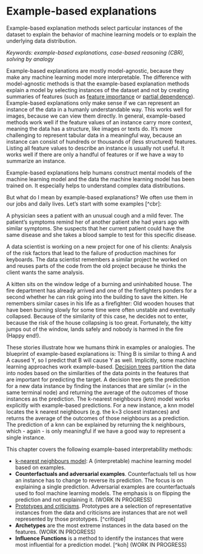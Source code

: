 # Example-based explanations {#example-based}

Example-based explanation methods select particular instances of the dataset to explain the behavior of machine learning models or to explain the underlying data distribution.

*Keywords: example-based explanations, case-based reasoning (CBR), solving by analogy*

Example-based explanations are mostly model-agnostic, because they make any machine learning model more interpretable.
The difference with model-agnostic methods is that the example-based explanation methods explain a model by selecting instances of the dataset and not by creating summaries of features (such as [feature importance](#feature-importance) or [partial dependence](#pdp)).
Example-based explanations only make sense if we can represent an instance of the data in a humanly understandable way.
This works well for images, because we can view them directly.
In general, example-based methods work well if the feature values of an instance carry more context, meaning the data has a structure, like images or texts do.
It's more challenging to represent tabular data in a meaningful way, because an instance can consist of hundreds or thousands of (less structured) features.
Listing all feature values to describe an instance is usually not useful.
It works well if there are only a handful of features or if we have a way to summarize an instance.


Example-based explanations help humans construct mental models of the machine learning model and the data the machine learning model has been trained on.
It especially helps to understand complex data distributions.


But what do I mean by example-based explanations?
We often use them in our jobs and daily lives.
Let's start with some examples [^cbr]:

A physician sees a patient with an unusual cough and a mild fever.
The patient's symptoms remind her of another patient she had years ago with similar symptoms. 
She suspects that her current patient could have the same disease and she takes a blood sample to test for this specific disease.

A data scientist is working on a new project for one of his clients:
Analysis of the risk factors that lead to the failure of production machines for keyboards.
The data scientist remembers a similar project he worked on and reuses parts of the code from the old project because he thinks the client wants the same analysis.

A kitten sits on the window ledge of a burning and uninhabited house. 
The fire department has already arrived and one of the firefighters ponders for a second whether he can risk going into the building to save the kitten.
He remembers similar cases in his life as a firefighter: 
Old wooden houses that have been burning slowly for some time were often unstable and eventually collapsed.
Because of the similarity of this case, he decides not to enter, because the risk of the house collapsing is too great. 
Fortunately, the kitty jumps out of the window, lands safely and nobody is harmed in the fire (Happy end!).

These stories illustrate how we humans think in examples or analogies.
The blueprint of example-based explanations is: 
Thing B is similar to thing A and A caused Y, so I predict that B will cause Y as well.
Implicitly, some machine learning approaches work example-based.
[Decision trees](#tree) partition the data into nodes based on the similarities of the data points in the features that are important for predicting the target.
A decision tree gets the prediction for a new data instance by finding the instances that are similar (= in the same terminal node) and returning the average of the outcomes of those instances as the prediction.
The k-nearest neighbours (knn) model works explicitly with example-based predictions. 
For a new instance, a knn model locates the k nearest neighbours (e.g. the k=3 closest instances) and returns the average of the outcomes of those neighbours as a prediction.
The prediction of a knn can be explained by returning the k neighbours, which - again - is only meaningful if we have a good way to represent a single instance.

This chapter covers the following example-based interpretability methods:

- [k-nearest neighbours model](#other-interpretable): A (interpretable) machine learning model  based on examples.
- **Counterfactuals and adversarial examples**. Counterfactuals tell us how an instance has to change to reverse its prediction. 
The focus is on explaining a single prediction. 
Adversarial examples are counterfactuals used to fool machine learning models. 
The emphasis is on flipping the prediction and not explaining it. (WORK IN PROGRESS)
- [Prototypes and criticisms](proto). Prototypes are a selection of representative instances from the data and criticisms are instances that are not well represented by those prototypes. [^critique]
- **Archetypes** are the most extreme instances in the data based on the features. (WORK IN PROGRESS)
- **Influence Functions** is a method to identify the instances that were most influential for a prediction model. [^koh] (WORK IN PROGRESS)


